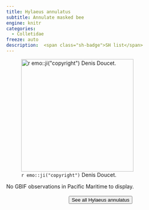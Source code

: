 ```yaml
---
title: Hylaeus annulatus
subtitle: Annulate masked bee
engine: knitr
categories:
  - Colletidae
freeze: auto
description:  <span class="sh-badge">SH list</span>
---
```

![`r emo::ji("copyright")` Denis Doucet.](https://inaturalist-open-data.s3.amazonaws.com/photos/296561284/large.jpg){height=300}



No GBIF observations in Pacific Maritime to display.
<br><br>
<center>


<a href="https://www.zoology.ubc.ca/entomology/main/Hymenoptera/Colletidae/Hylaeus%20annulatus.php"><button type="button" class="btn btn-secondary">See all Hylaeus annulatus <i class="fa-solid fa-arrow-up-right-from-square"></i> </button></a>
</center>
